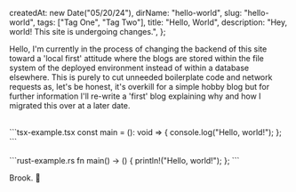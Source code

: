 
  createdAt: new Date("05/20/24"),
  dirName: "hello-world",
  slug: "hello-world",
  tags: ["Tag One", "Tag Two"],
  title: "Hello, World",
  description: "Hey, world! This site is undergoing changes.",
};

Hello, I'm currently in the process of changing the backend of this site toward a 'local first' attitude
where the blogs are stored within the file system of the deployed environment instead of within a database
elsewhere. This is purely to cut unneeded boilerplate code and network requests as, let's be
honest, it's overkill for a simple hobby blog but for further information I'll re-write
a 'first' blog explaining why and how I migrated this over at a later date.

<br />
<CodeBlock>
  ```tsx-example.tsx
const main = (): void => {
    console.log("Hello, world!");
};
```
</CodeBlock>
<br />

<br />
<CodeBlock>
  ```rust-example.rs
fn main() -> () {
    println!("Hello, world!");
};
```
</CodeBlock>
<br />

Brook. 🚀
